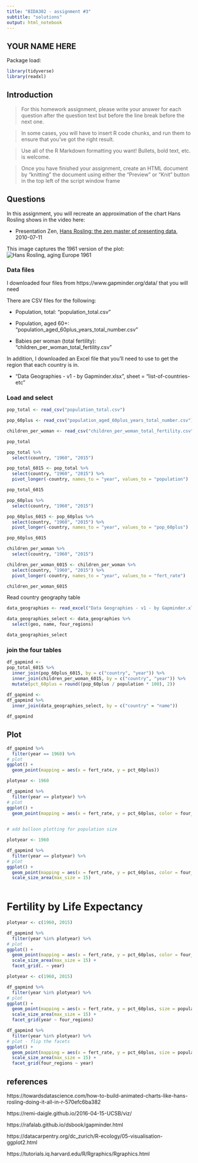 ```yaml
---
title: "BIDA302 - assignment #3"
subtitle: "solutions"
output: html_notebook
---
```


## YOUR NAME HERE


Package load:
```r

library(tidyverse)
library(readxl)

```


## Introduction

> For this homework assignment, please write your answer for each question after the question text but before the line break before the next one.

> In some cases, you will have to insert R code chunks, and run them to ensure that you've got the right result.

> Use all of the R Markdown formatting you want! Bullets, bold text, etc. is welcome.

> Once you have finished your assignment, create an HTML document by "knitting" the document using either the "Preview" or "Knit" button in the top left of the script window frame


## Questions

In this assignment, you will recreate an approximation of the chart Hans Rosling shows in the video here:

* Presentation Zen, [Hans Rosling: the zen master of presenting data](https://www.presentationzen.com/presentationzen/2010/07/hans-rosling-tips-on-presenting-data.html), 2010-07-11

This image captures the 1961 version of the plot:
![Hans Rosling, aging Europe 1961](Hans_Rosling_aging_europe.JPG)


### Data files

I downloaded four files from https://www.gapminder.org/data/ that you will need

There are CSV files for the following:

* Population, total: "population_total.csv"

* Population, aged 60+: "population_aged_60plus_years_total_number.csv"

* Babies per woman (total fertility): "children_per_woman_total_fertility.csv"

In addition, I downloaded an Excel file that you'll need to use to get the region that each country is in. 

* "Data Geographies - v1 - by Gapminder.xlsx", sheet = "list-of-countries-etc"



### Load and select

```r

pop_total <- read_csv("population_total.csv")

pop_60plus <- read_csv("population_aged_60plus_years_total_number.csv")

children_per_woman <- read_csv("children_per_woman_total_fertility.csv")


```


```r

pop_total

```


```r

pop_total %>%
  select(country, "1960", "2015")

pop_total_6015 <- pop_total %>%
  select(country, "1960", "2015") %>%
  pivot_longer(-country, names_to = "year", values_to = "population")

pop_total_6015

```



```r

pop_60plus %>%
  select(country, "1960", "2015")

pop_60plus_6015 <- pop_60plus %>%
  select(country, "1960", "2015") %>%
  pivot_longer(-country, names_to = "year", values_to = "pop_60plus")

pop_60plus_6015


```

```r

children_per_woman %>%
  select(country, "1960", "2015")

children_per_woman_6015 <- children_per_woman %>%
  select(country, "1960", "2015") %>%
  pivot_longer(-country, names_to = "year", values_to = "fert_rate")

children_per_woman_6015

```



Read country geography table

```r

data_geographies <- read_excel("Data Geographies - v1 - by Gapminder.xlsx", sheet = "list-of-countries-etc")

data_geographies_select <- data_geographies %>%
  select(geo, name, four_regions)

data_geographies_select

```


### join the four tables

```r

df_gapmind <-
pop_total_6015 %>%
  inner_join(pop_60plus_6015, by = c("country", "year")) %>% 
  inner_join(children_per_woman_6015, by = c("country", "year")) %>% 
  mutate(pct_60plus = round((pop_60plus / population * 100), 2))
  
df_gapmind <-
df_gapmind %>% 
  inner_join(data_geographies_select, by = c("country" = "name"))

df_gapmind
```


## Plot

```r

df_gapmind %>%
  filter(year == 1960) %>%
# plot
ggplot() +
  geom_point(mapping = aes(x = fert_rate, y = pct_60plus))


```


```r

plotyear <- 1960

df_gapmind %>%
  filter(year == plotyear) %>%
# plot
ggplot() +
  geom_point(mapping = aes(x = fert_rate, y = pct_60plus, color = four_regions))
  
```



```r

# add balloon plotting for population size

plotyear <- 1960

df_gapmind %>%
  filter(year == plotyear) %>%
# plot
ggplot() +
  geom_point(mapping = aes(x = fert_rate, y = pct_60plus, color = four_regions, size = population)) +
  scale_size_area(max_size = 15)
  
```



# Fertility by Life Expectancy

```r

plotyear <- c(1960, 2015)

df_gapmind %>%
  filter(year %in% plotyear) %>%
# plot
ggplot() +
  geom_point(mapping = aes(x = fert_rate, y = pct_60plus, color = four_regions, size = population)) +
  scale_size_area(max_size = 15) +
  facet_grid(. ~ year)


```


```r

plotyear <- c(1960, 2015)

df_gapmind %>%
  filter(year %in% plotyear) %>%
# plot
ggplot() +
  geom_point(mapping = aes(x = fert_rate, y = pct_60plus, size = population)) +
  scale_size_area(max_size = 15) +
  facet_grid(year ~ four_regions)

df_gapmind %>%
  filter(year %in% plotyear) %>%
# plot - flip the facets
ggplot() +
  geom_point(mapping = aes(x = fert_rate, y = pct_60plus, size = population)) +
  scale_size_area(max_size = 15) +
  facet_grid(four_regions ~ year)


```

## references

https://towardsdatascience.com/how-to-build-animated-charts-like-hans-rosling-doing-it-all-in-r-570efc6ba382

https://remi-daigle.github.io/2016-04-15-UCSB/viz/

https://rafalab.github.io/dsbook/gapminder.html


https://datacarpentry.org/dc_zurich/R-ecology/05-visualisation-ggplot2.html

https://tutorials.iq.harvard.edu/R/Rgraphics/Rgraphics.html



